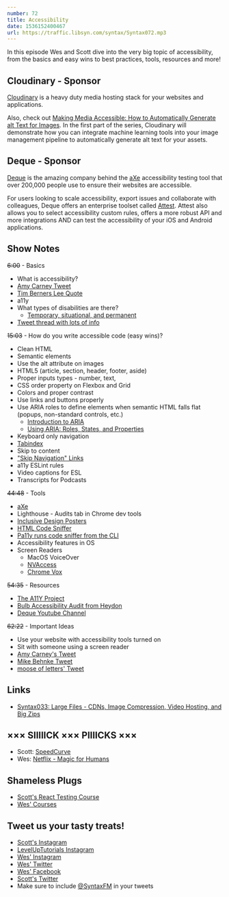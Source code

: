 ```yaml
---
number: 72
title: Accessibility
date: 1536152400467
url: https://traffic.libsyn.com/syntax/Syntax072.mp3
---
```


In this episode Wes and Scott dive into the very big topic of accessibility, from the basics and easy wins to best practices, tools, resources and more!

## Cloudinary - Sponsor

[Cloudinary](https://cloudinary.com?utm_source=Syntax.fm&utm_medium=Podcast&utm_content=Accessibility_Syntax_podcast) is a heavy duty media hosting stack for your websites and applications.

Also, check out [Making Media Accessible: How to Automatically Generate alt Text for Images](https://cloudinary.com/blog/making_media_accessible_how_to_automatically_generate_alt_text_for_images?utm_source=Syntax.fm&utm_medium=Podcast&utm_content=Accessibility_Syntax_podcast). In the first part of the series, Cloudinary will demonstrate how you can integrate machine learning tools into your image management pipeline to automatically generate alt text for your assets.

## Deque - Sponsor

[Deque](https://www.deque.com/) is the amazing company behind the [aXe](https://www.deque.com/axe/) accessibility testing tool that over 200,000 people use to ensure their websites are accessible.

For users looking to scale accessibility, export issues and collaborate with colleagues, Deque offers an enterprise toolset called [Attest](https://www.deque.com/tools/worldspace-attest/). Attest also allows you to select accessibility custom rules, offers a more robust API and more integrations AND can test the accessibility of your iOS and Android applications.

## Show Notes

~~6:00~~ - Basics

* What is accessibility?
* [Amy Carney Tweet](https://twitter.com/click2carney/status/1027601637156610048)
* [Tim Berners Lee Quote](https://www.w3.org/standards/webdesign/accessibility)
* a11y
* What types of disabilities are there?
  * [Temporary, situational, and permanent](https://medium.com/valtech-design/inclusive-design-dd4e03f82094)
* [Tweet thread with lots of info](https://twitter.com/wesbos/status/1027187967243309057)

~~15:03~~ - How do you write accessible code (easy wins)?

* Clean HTML
* Semantic elements
* Use the alt attribute on images
* HTML5 (article, section, header, footer, aside)
* Proper inputs types - number, text,
* CSS order property on Flexbox and Grid
* Colors and proper contrast
* Use links and buttons properly
* Use ARIA roles to define elements when semantic HTML falls flat (popups, non-standard controls, etc.)
  * [Introduction to ARIA](https://developers.google.com/web/fundamentals/accessibility/semantics-aria/)
  * [Using ARIA: Roles, States, and Properties](https://developer.mozilla.org/en-US/docs/Web/Accessibility/ARIA/ARIA_Techniques)
* Keyboard only navigation
* [Tabindex](https://webaim.org/techniques/keyboard/tabindex)
* Skip to content
* ["Skip Navigation" Links](https://webaim.org/techniques/skipnav/)
* a11y ESLint rules
* Video captions for ESL
* Transcripts for Podcasts

~~44:48~~ - Tools

* [aXe](https://www.deque.com/axe/)
* Lighthouse - Audits tab in Chrome dev tools
* [Inclusive Design Posters](https://github.com/UKHomeOffice/posters/blob/master/accessibility/design-accessible-services/FINAL-Designing-accessible-services-posters-set.pdf)
* [HTML Code Sniffer](https://squizlabs.github.io/HTML_CodeSniffer/)
* [Pa11y runs code sniffer from the CLI](https://github.com/pa11y/pa11y)
* Accessibility features in OS
* Screen Readers
  * MacOS VoiceOver
  * [NVAccess](https://twitter.com/NVAccess)
  * [Chrome Vox](https://chrome.google.com/webstore/detail/chromevox/kgejglhpjiefppelpmljglcjbhoiplfn?hl=en)

~~54:35~~ - Resources

* [The A11Y Project](https://a11yproject.com/)
* [Bulb Accessibility Audit from Heydon](https://bulbenergy.github.io/bulb-audit/)
* [Deque Youtube Channel](https://www.youtube.com/channel/UCvNQ5aJllZ5Oi49jtMKeb0Q)

~~62:22~~ - Important Ideas

* Use your website with accessibility tools turned on
* Sit with someone using a screen reader
* [Amy Carney's Tweet](https://twitter.com/click2carney/status/1027604230759051265)
* [Mike Behnke Tweet](https://twitter.com/localpcguy/status/1027215599817158656)
* [moose of letters' Tweet](https://twitter.com/_reverett/status/1027189007799791618)

## Links

* [Syntax033: Large Files - CDNs, Image Compression, Video Hosting, and Big Zips](https://syntax.fm/show/033/large-files-cdns-image-compression-video-hosting-and-big-zips)

## ××× SIIIIICK ××× PIIIICKS ×××

* Scott: [SpeedCurve](https://speedcurve.com/)
* Wes: [Netflix - Magic for Humans](https://www.netflix.com/title/80190510)

## Shameless Plugs

* [Scott's React Testing Course](https://LevelUpTutorials.com/pro)
* [Wes' Courses](https://wesbos.com/courses)

## Tweet us your tasty treats!

* [Scott's Instagram](https://www.instagram.com/stolinski/)
* [LevelUpTutorials Instagram](https://www.instagram.com/LevelUpTutorials/)
* [Wes' Instagram](https://www.instagram.com/wesbos/)
* [Wes' Twitter](https://twitter.com/wesbos)
* [Wes' Facebook](https://www.facebook.com/wesbos.developer)
* [Scott's Twitter](https://twitter.com/stolinski)
* Make sure to include [@SyntaxFM](https://twitter.com/SyntaxFM) in your tweets
